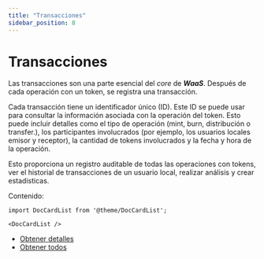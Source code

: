 ```yaml
---
title: "Transacciones"
sidebar_position: 8
---
```


# Transacciones

Las transacciones son una parte esencial del _core_ de **_WaaS_**. Después de cada operación con un token, se registra una transacción.

Cada transacción tiene un identificador único (ID). Este ID se puede usar para consultar la información asociada con la operación del token. Esto puede incluir detalles como el tipo de operación (mint, burn, distribución o transfer.), los participantes involucrados (por ejemplo, los usuarios locales emisor y receptor), la cantidad de tokens involucrados y la fecha y hora de la operación.

Esto proporciona un registro auditable de todas las operaciones con tokens, ver el historial de transacciones de un usuario local, realizar análisis y crear estadisticas.

Contenido:

```mdx-code-block
import DocCardList from '@theme/DocCardList';

<DocCardList />
```

- [Obtener detalles](./find/find.md)
- [Obtener todos](./find/findAll.md)
